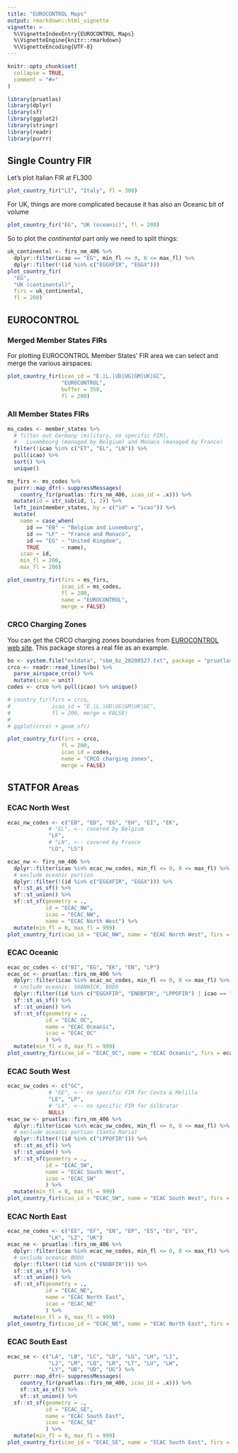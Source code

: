 ```yaml
---
title: "EUROCONTROL Maps"
output: rmarkdown::html_vignette
vignette: >
  %\VignetteIndexEntry{EUROCONTROL Maps}
  %\VignetteEngine{knitr::rmarkdown}
  %\VignetteEncoding{UTF-8}
---
```


```r
knitr::opts_chunk$set(
  collapse = TRUE,
  comment = "#>"
)
```

```r
library(pruatlas)
library(dplyr)
library(sf)
library(ggplot2)
library(stringr)
library(readr)
library(purrr)
```

## Single Country FIR
Let's plot Italian FIR at FL300

```r
plot_country_fir("LI", "Italy", fl = 300)
```

For UK, things are more complicated because it has also an Oceanic bit of volume
```r
plot_country_fir("EG", "UK (oceanic)", fl = 200)
```

So to plot the *continental* part only we need to split things:
```r
uk_continental <- firs_nm_406 %>%
  dplyr::filter(icao == "EG", min_fl <= 0, 0 <= max_fl) %>%
  dplyr::filter(!(id %in% c("EGGXFIR", "EGGX")))
plot_country_fir(
  "EG",
  "UK (continental)",
  firs = uk_continental,
  fl = 200)
```



## EUROCONTROL

### Merged Member States FIRs

For plotting EUROCONTROL Member States' FIR area we can select and
merge the various airspaces:

```r
plot_country_fir(icao_id = "E.|L.|UD|UG|GM|UK|GC",
                 "EUROCONTROL",
                 buffer = 350,
                 fl = 200)
```

### All Member States FIRs

```r
ms_codes <- member_states %>% 
  # filter out Germany (military, no specific FIR),
  #   Luxembourg (managed by Belgium) and Monaco (managed by France)
  filter(!icao %in% c("ET", "EL", "LN")) %>% 
  pull(icao) %>% 
  sort() %>% 
  unique()

ms_firs <- ms_codes %>% 
  purrr::map_dfr(~ suppressMessages(
    country_fir(pruatlas::firs_nm_406, icao_id = .x))) %>% 
  mutate(id = str_sub(id, 1, 2)) %>%
  left_join(member_states, by = c("id" = "icao")) %>% 
  mutate(
    name = case_when(
      id == "EB" ~ "Belgium and Luxemburg",
      id == "LF" ~ "France and Monaco",
      id == "EG" ~ "United Kingdom",
      TRUE       ~ name),
    icao = id,
    min_fl = 200,
    max_fl = 200)

plot_country_fir(firs = ms_firs,
                 icao_id = ms_codes,
                 fl = 200,
                 name = "EUROCONTROL",
                 merge = FALSE)
```

### CRCO Charging Zones

You can get the CRCO charging zones boundaries from
[EUROCONTROL web site](https://www.eurocontrol.int/publication/route-state-overflown-rso-distance-tool-area-boundary-model).
This package stores a real file as an example.

```r
bo <- system.file("extdata", "sbm_bz_20200527.txt", package = "pruatlas")
crco <- readr::read_lines(bo) %>%
  parse_airspace_crco() %>% 
  mutate(icao = unit)
codes <- crco %>% pull(icao) %>% unique()

# country_fir(firs = crco,
#             icao_id = "E.|L.|UD|UG|GM|UK|GC",
#             fl = 200, merge = FALSE)
# 
# ggplot(crco) + geom_sf()

plot_country_fir(firs = crco,
                 fl = 200,
                 icao_id = codes,
                 name = "CRCO charging zones",
                 merge = FALSE)
```

## STATFOR Areas

### ECAC North West

```r
ecac_nw_codes <- c("EB", "ED", "EG", "EH", "EI", "EK",
             # "EL", <-- covered by Belgium
             "LF",
             # "LN", <-- covered by France
             "LO", "LS")

ecac_nw <- firs_nm_406 %>%
  dplyr::filter(icao %in% ecac_nw_codes, min_fl <= 0, 0 <= max_fl) %>%
  # exclude oceanic portion
  dplyr::filter(!(id %in% c("EGGXFIR", "EGGX"))) %>% 
  sf::st_as_sf() %>%
  sf::st_union() %>%
  sf::st_sf(geometry = .,
            id = "ECAC_NW",
            icao = "ECAC_NW",
            name = "ECAC North West") %>% 
  mutate(min_fl = 0, max_fl = 999)
plot_country_fir(icao_id = "ECAC_NW", name = "ECAC North West", firs = ecac_nw)
```


### ECAC Oceanic

```r
ecac_oc_codes <- c("BI", "EG", "EK", "EN", "LP")
ecac_oc <- pruatlas::firs_nm_406 %>% 
  dplyr::filter(icao %in% ecac_oc_codes, min_fl <= 0, 0 <= max_fl) %>%
  # include oceanic: SHANWICK, BODO
  dplyr::filter((id %in% c("EGGXFIR", "ENOBFIR", "LPPOFIR") | icao == "BI")) %>% 
  sf::st_as_sf() %>%
  sf::st_union() %>%
  sf::st_sf(geometry = .,
            id = "ECAC_OC",
            name = "ECAC Oceanic",
            icao = "ECAC_OC"
            ) %>% 
  mutate(min_fl = 0, max_fl = 999)
plot_country_fir(icao_id = "ECAC_OC", name = "ECAC Oceanic", firs = ecac_oc)
```


### ECAC South West

```r
ecac_sw_codes <- c("GC",
             # "GE", <-- no specific FIR for Ceuta & Melilla
             "LE", "LP",
             # "LX", <-- no specific FIR for Gilbratar
             NULL)
ecac_sw <- pruatlas::firs_nm_406 %>% 
  dplyr::filter(icao %in% ecac_sw_codes, min_fl <= 0, 0 <= max_fl) %>%
  # exclude oceanic portion (Santa Maria)
  dplyr::filter(!(id %in% c("LPPOFIR"))) %>% 
  sf::st_as_sf() %>%
  sf::st_union() %>%
  sf::st_sf(geometry = .,
            id = "ECAC_SW",
            name = "ECAC South West",
            icao = "ECAC_SW"
            ) %>% 
  mutate(min_fl = 0, max_fl = 999)
plot_country_fir(icao_id = "ECAC_SW", name = "ECAC South West", firs = ecac_sw)
```


### ECAC North East

```r
ecac_ne_codes <- c("EE", "EF", "EN", "EP", "ES", "EV", "EY",
             "LK", "LZ", "UK")
ecac_ne <- pruatlas::firs_nm_406 %>% 
  dplyr::filter(icao %in% ecac_ne_codes, min_fl <= 0, 0 <= max_fl) %>%
  # exclude oceanic BODO
  dplyr::filter(!(id %in% c("ENOBFIR"))) %>% 
  sf::st_as_sf() %>%
  sf::st_union() %>%
  sf::st_sf(geometry = .,
            id = "ECAC_NE",
            name = "ECAC North East",
            icao = "ECAC_NE"
            ) %>% 
  mutate(min_fl = 0, max_fl = 999)
plot_country_fir(icao_id = "ECAC_NE", name = "ECAC North East", firs = ecac_ne)
```

### ECAC South East

```r
ecac_se <- c("LA", "LB", "LC", "LD", "LG", "LH", "LI",
             "LJ", "LM", "LQ", "LR", "LT", "LU", "LW",
             "LY", "UB", "UD", "UG") %>% 
  purrr::map_dfr(~ suppressMessages(
    country_fir(pruatlas::firs_nm_406, icao_id = .x))) %>% 
    sf::st_as_sf() %>%
    sf::st_union() %>%
  sf::st_sf(geometry = .,
            id = "ECAC_SE",
            name = "ECAC South East",
            icao = "ECAC_SE"
            ) %>% 
  mutate(min_fl = 0, max_fl = 999)
plot_country_fir(icao_id = "ECAC_SE", name = "ECAC South East", firs = ecac_se)
```

